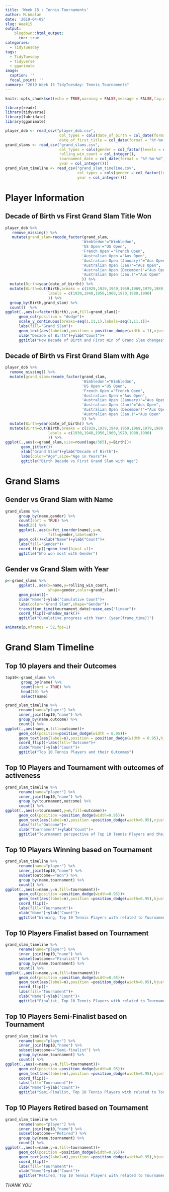 ```yaml
---
title: 'Week 15 : Tennis Tournaments'
author: M.Amalan
date: '2019-04-09'
slug: Week15
output:
    blogdown::html_output:
      toc: true
categories:
  - TidyTuesday
tags:
  - TidyTuesday
  - tidyverse
  - gganimate
image:
  caption: ''
  focal_point: ''
summary: "2019 Week 15 TidyTuesday: Tennis Tournaments"  
---
```


```r
knitr::opts_chunk$set(echo = TRUE,warning = FALSE,message = FALSE,fig.width = 12,fig.height = 12)
```

```r
library(readr)
library(tidyverse)
library(lubridate)
library(gganimate)

player_dob <- read_csv("player_dob.csv", 
                        col_types = cols(date_of_birth = col_date(format = "%Y-%m-%d"), 
                        date_of_first_title = col_date(format = "%Y-%m-%d")))
grand_slams <- read_csv("grand_slams.csv", 
                        col_types = cols(gender = col_factor(levels = c("Female","Male")), 
                        rolling_win_count = col_integer(), 
                        tournament_date = col_date(format = "%Y-%m-%d"), 
                        year = col_integer()))
grand_slam_timeline <- read_csv("grand_slam_timeline.csv", 
                                col_types = cols(gender = col_factor(levels = c("Female","Male")), 
                                year = col_integer()))
```

# Player Information

## Decade of Birth vs First Grand Slam Title Won

```r
player_dob %>% 
   remove_missing() %>%
   mutate(grand_slam=recode_factor(grand_slam,
                                  'Wimbledon'="Wimbledon",
                                  'US Open'="US Open",
                                  'French Open'="French Open",
                                  'Australian Open'="Aus Open",
                                  'Australian Open (January)'="Aus Open",
                                  'Australian Open (Jan)'="Aus Open",       
                                  'Australian Open (December)'="Aus Open",  
                                  'Australian Open (Jan.)'="Aus Open"                                  
                                  )) %>%
  mutate(Birth=year(date_of_birth)) %>%
  mutate(Birth=cut(Birth,breaks = c(1929,1939,1949,1959,1969,1979,1989,1999),
                   labels = c(1930,1940,1950,1960,1970,1980,1990)
                   )) %>%
  group_by(Birth,grand_slam) %>%
  count()  %>%
ggplot(.,aes(x=factor(Birth),y=n,fill=grand_slam))+
      geom_col(position = "dodge")+
      scale_y_continuous(breaks=seq(1,11,1),labels=seq(1,11,1))+
      labs(fill="Grand Slam")+
      geom_text(aes(label=n),position = position_dodge(width = 1),vjust=1)+
      xlab("Decade of Birth")+ylab("Count")+
      ggtitle("How Decade of Birth and First Win of Grand Slam changes")

```

## Decade of Birth vs First Grand Slam with Age
 
```r
player_dob %>% 
  remove_missing() %>%
  mutate(grand_slam=recode_factor(grand_slam,
                                  'Wimbledon'="Wimbledon",
                                  'US Open'="US Open",
                                  'French Open'="French Open",
                                  'Australian Open'="Aus Open",
                                  'Australian Open (January)'="Aus Open",
                                  'Australian Open (Jan)'="Aus Open",       
                                  'Australian Open (December)'="Aus Open",  
                                  'Australian Open (Jan.)'="Aus Open"                                  
                                  )) %>%
  mutate(Birth=year(date_of_birth)) %>%
  mutate(Birth=cut(Birth,breaks = c(1929,1939,1949,1959,1969,1979,1989,1999),
                   labels = c(1930,1940,1950,1960,1970,1980,1990)
                   )) %>%
ggplot(.,aes(x=grand_slam,size=round(age/365),y=Birth))+
       geom_jitter()+
       xlab("Grand Slam")+ylab("Decade of Birth")+
       labs(color="Age",size="Age in Years")+
       ggtitle("Birth Decade vs First Grand Slam with Age")
```
 
# Grand Slams

## Gender vs Grand Slam with Name

```r
grand_slams %>%
      group_by(name,gender) %>%
      count(sort = TRUE) %>%
      head(25) %>%
      ggplot(.,aes(x=fct_inorder(name),y=n,
                   fill=gender,label=n))+
      geom_col()+xlab("Name")+ylab("Count")+
      labs(fill="Gender")+
      coord_flip()+geom_text(hjust =1)+
      ggtitle("Who won most with Gender")
```

## Gender vs Grand Slam with Year

```r
p<-grand_slams %>%
      ggplot(.,aes(x=name,y=rolling_win_count,
                   shape=gender,color=grand_slam))+
      geom_point()+
      xlab("Name")+ylab("Cumulative Count")+
      labs(color="Grand Slam",shape="Gender")+
      transition_time(tournament_date)+ease_aes("linear")+
      coord_flip()+shadow_mark()+
      ggtitle("Cumulative progress with Year: {year(frame_time)}")

animate(p,nframes = 52,fps=1)
```

# Grand Slam Timeline

## Top 10 players and their Outcomes 

```r
top10<-grand_slams %>%
       group_by(name) %>%
       count(sort = TRUE) %>%
       head(10) %>%
       select(name)

grand_slam_timeline %>%
      rename(name="player") %>%
      inner_join(top10,"name") %>%
      group_by(name,outcome) %>%
      count() %>%
ggplot(.,aes(name,n,fill=outcome))+
      geom_col(position=position_dodge(width = 0.95))+
      geom_text(aes(label=n),position = position_dodge(width = 0.95),hjust=1)+
      coord_flip()+labs(fill="Outcome")+
      xlab("Name")+ylab("Count")+
      ggtitle("Top 10 Tennis Players and their Outcomes")
```

## Top 10 Players and Tournament with outcomes of activeness

```r
grand_slam_timeline %>%
      rename(name="player") %>%
      inner_join(top10,"name") %>%
      group_by(tournament,outcome) %>%
      count() %>%
ggplot(.,aes(x=tournament,y=n,fill=outcome))+
      geom_col(position =position_dodge(width=0.95))+
      geom_text(aes(label=n),position =position_dodge(width=0.95),vjust=1)+
      labs(fill="Outcome")+
      xlab("Tournament")+ylab("Count")+
      ggtitle("Tournament perspective of Top 10 Tennis Players and their Outcomes")
```

## Top 10 Players Winning based on Tournament

```r
grand_slam_timeline %>%
      rename(name="player") %>%
      inner_join(top10,"name") %>%
      subset(outcome=="Won") %>%
      group_by(name,tournament) %>%
      count() %>%
ggplot(.,aes(x=name,y=n,fill=tournament))+
      geom_col(position =position_dodge(width=0.95))+
      geom_text(aes(label=n),position =position_dodge(width=0.95),hjust=1)+
      coord_flip()+
      labs(fill="Tournament")+
      xlab("Name")+ylab("Count")+
      ggtitle("Winning, Top 10 Tennis Players with related to Tournament")
```


## Top 10 Players Finalist based on Tournament

```r
grand_slam_timeline %>%
      rename(name="player") %>%
      inner_join(top10,"name") %>%
      subset(outcome=="Finalist") %>%
      group_by(name,tournament) %>%
      count() %>%
ggplot(.,aes(x=name,y=n,fill=tournament))+
      geom_col(position =position_dodge(width=0.95))+
      geom_text(aes(label=n),position =position_dodge(width=0.95),hjust=1)+
      coord_flip()+
      labs(fill="Tournament")+
      xlab("Name")+ylab("Count")+
      ggtitle("Finalist, Top 10 Tennis Players with related to Tournament")
```

## Top 10 Players Semi-Finalist based on Tournament

```r
grand_slam_timeline %>%
      rename(name="player") %>%
      inner_join(top10,"name") %>%
      subset(outcome=="Semi-finalist") %>%
      group_by(name,tournament) %>%
      count() %>%
ggplot(.,aes(x=name,y=n,fill=tournament))+
      geom_col(position =position_dodge(width=0.95))+
      geom_text(aes(label=n),position =position_dodge(width=0.95),hjust=1)+
      coord_flip()+
      labs(fill="Tournament")+
      xlab("Name")+ylab("Count")+
      ggtitle("Semi-Finalist, Top 10 Tennis Players with related to Tournament")
```

## Top 10 Players Retired based on Tournament

```r
grand_slam_timeline %>%
      rename(name="player") %>%
      inner_join(top10,"name") %>%
      subset(outcome=="Retired") %>%
      group_by(name,tournament) %>%
      count() %>%
ggplot(.,aes(x=name,y=n,fill=tournament))+
      geom_col(position =position_dodge(width=0.95))+
      geom_text(aes(label=n),position =position_dodge(width=0.95),hjust=1)+
      coord_flip()+
      labs(fill="Tournament")+
      xlab("Name")+ylab("Count")+
      ggtitle("Retired, Top 10 Tennis Players with related to Tournament")
```

*THANK YOU*